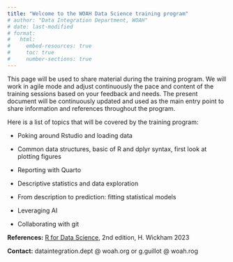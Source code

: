 ```yaml
---
title: "Welcome to the WOAH Data Science training program"
# author: "Data Integration Department, WOAH"
# date: last-modified
# format:
#   html:
#     embed-resources: true
#     toc: true
#     number-sections: true
---
```

   
This page will be used to share material during the training program. We will work in agile mode and adjust continuously the pace and content of the training sessions based on your feedback and needs. The present document will be continuously updated and used as the main entry point to share information and references throughout the program.

Here is a list of topics that will be covered by the training program:

-   Poking around Rstudio and loading data

-   Common data structures, basic of R and dplyr syntax, first look at plotting figures

-   Reporting with Quarto

<!-- -   Reference: [Tutorial: Hello, Quarto](https://quarto.org/docs/get-started/hello/rstudio.html) -->

-   Descriptive statistics and data exploration

-   From description to prediction: fitting statistical models

-   Leveraging AI

<!-- -   Co-pilot support to Rstudio IDE -->

<!-- -   Systematic use of a third-party LLMs to automate data analysis and reporting -->

<!-- -   Running locally an LLM -->

<!-- *  Packaging -->

-   Collaborating with git

**References:** [R for Data Science](https://r4ds.hadley.nz/), 2nd edition, H. Wickham 2023

**Contact:** dataintegration.dept \@ woah.org or g.guillot \@ woah.rog

